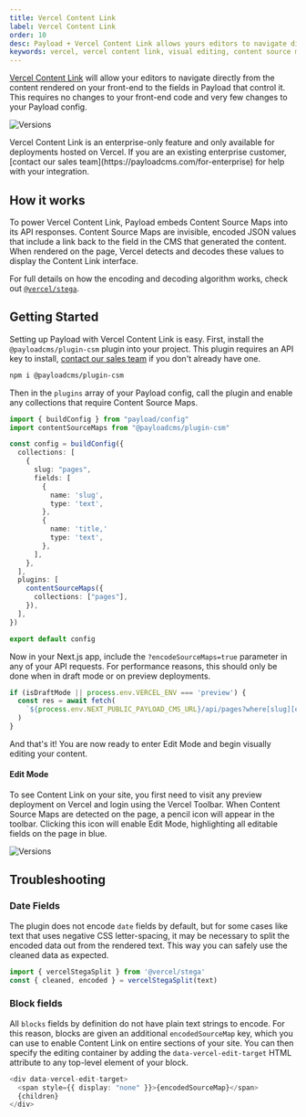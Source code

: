 ```yaml
---
title: Vercel Content Link
label: Vercel Content Link
order: 10
desc: Payload + Vercel Content Link allows yours editors to navigate directly from the content rendered on your front-end to the fields in Payload that control it.
keywords: vercel, vercel content link, visual editing, content source maps, Content Management System, cms, headless, javascript, node, react, express
---
```


[Vercel Content Link](https://vercel.com/docs/workflow-collaboration/edit-mode#content-link) will allow your editors to navigate directly from the content rendered on your front-end to the fields in Payload that control it. This requires no changes to your front-end code and very few changes to your Payload config.

![Versions](/images/docs/vercel-visual-editing.jpg)

<Banner type="warning">
  Vercel Content Link is an enterprise-only feature and only available for deployments hosted on
  Vercel. If you are an existing enterprise customer, [contact our sales
  team](https://payloadcms.com/for-enterprise) for help with your integration.
</Banner>

## How it works

To power Vercel Content Link, Payload embeds Content Source Maps into its API responses. Content Source Maps are invisible, encoded JSON values that include a link back to the field in the CMS that generated the content. When rendered on the page, Vercel detects and decodes these values to display the Content Link interface.

For full details on how the encoding and decoding algorithm works, check out [`@vercel/stega`](https://www.npmjs.com/package/@vercel/stega).

## Getting Started

Setting up Payload with Vercel Content Link is easy. First, install the `@payloadcms/plugin-csm` plugin into your project. This plugin requires an API key to install, [contact our sales team](https://payloadcms.com/for-enterprise) if you don't already have one.

```bash
npm i @payloadcms/plugin-csm
```

Then in the `plugins` array of your Payload config, call the plugin and enable any collections that require Content Source Maps.

```ts
import { buildConfig } from "payload/config"
import contentSourceMaps from "@payloadcms/plugin-csm"

const config = buildConfig({
  collections: [
    {
      slug: "pages",
      fields: [
        {
          name: 'slug',
          type: 'text',
        },
        {
          name: 'title,'
          type: 'text',
        },
      ],
    },
  ],
  plugins: [
    contentSourceMaps({
      collections: ["pages"],
    }),
  ],
})

export default config
```

Now in your Next.js app, include the `?encodeSourceMaps=true` parameter in any of your API requests. For performance reasons, this should only be done when in draft mode or on preview deployments.

```ts
if (isDraftMode || process.env.VERCEL_ENV === 'preview') {
  const res = await fetch(
    `${process.env.NEXT_PUBLIC_PAYLOAD_CMS_URL}/api/pages?where[slug][equals]=${slug}&encodeSourceMaps=true`,
  )
}
```

And that's it! You are now ready to enter Edit Mode and begin visually editing your content.

#### Edit Mode

To see Content Link on your site, you first need to visit any preview deployment on Vercel and login using the Vercel Toolbar. When Content Source Maps are detected on the page, a pencil icon will appear in the toolbar. Clicking this icon will enable Edit Mode, highlighting all editable fields on the page in blue.

![Versions](/images/docs/vercel-toolbar.jpg)

## Troubleshooting

### Date Fields

The plugin does not encode `date` fields by default, but for some cases like text that uses negative CSS letter-spacing, it may be necessary to split the encoded data out from the rendered text. This way you can safely use the cleaned data as expected.

```ts
import { vercelStegaSplit } from '@vercel/stega'
const { cleaned, encoded } = vercelStegaSplit(text)
```

### Block fields

All `blocks` fields by definition do not have plain text strings to encode. For this reason, blocks are given an additional `encodedSourceMap` key, which you can use to enable Content Link on entire sections of your site. You can then specify the editing container by adding the `data-vercel-edit-target` HTML attribute to any top-level element of your block.

```ts
<div data-vercel-edit-target>
  <span style={{ display: "none" }}>{encodedSourceMap}</span>
  {children}
</div>
```
